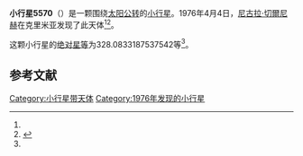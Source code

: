 {{Infobox planet
| bgcolour = #FFFFC0
| name = 5570 Kirsan
| symbol = 
| image = 
| caption = 
| discovery = yes
| discovery_ref = 
| discoverer = [[尼古拉·切爾尼赫|尼古拉·切爾尼赫]]
| discovery_site = [[克里米亚|克里米亚]] 
| discovered = 1976年4月4日
| designations = yes
| mp_name = 
| named_after = 
| alt_names = 1976 GM7/ 1978 RX16
| mp_category = [[外小行星带|外小行星带]]
| orbit_ref = <ref name="a">[http://ssd.jpl.nasa.gov/sbdb.cgi?sstr=5570 5570 Kirsan] {{Wayback|url=http://ssd.jpl.nasa.gov/sbdb.cgi?sstr=5570 |date=20140829032927 }}，小行星數據庫瀏覽器（JPL Small-Body Database Browser）－[[美国国家航空航天局|美国国家航空航天局]]喷气推进实验室</ref>
| epoch = 2456400.5 (2013年4月18日更新)
| aphelion = {{convert|3.459312423391462|AU|km|3|abbr=on|lk=out}}
| perihelion = {{convert|3.008394252707363|AU|km|3|abbr=on}}
| semimajor = {{convert|3.233853338049412|AU|km|3|abbr=on}}
| eccentricity = 0.069718401
| period = 2124.119308 [[日|日]]<br />5.82[[儒略年|儒略年]]
| avg_speed = 
| inclination = 10.77068277957625
| asc_node = 174.0788761396137
| mean_anomaly = 
| arg_peri = 328.0833187537542
| satellites = 
| physical_characteristics = yes
| dimensions = 
| mass = 
| density = 
| surface_grav = 
| escape_velocity = 
| sidereal_day = 
| axial_tilt = 
| pole_ecliptic_lat = 
| pole_ecliptic_lon = 
| albedo = 
| temperatures= 
| temp_name1 = 
| mean_temp_1 = 
| max_temp_1 = 
| temp_name2 = 
| max_temp_2 = 
| spectral_type = 
| abs_magnitude = 328.0833187537542
}}

'''小行星5570'''（{{lang-en|5570 Kirsan}}）是一颗围绕[[太阳|太阳]][[公转|公转]]的[[小行星|小行星]]。1976年4月4日，[[尼古拉·切爾尼赫|尼古拉·切爾尼赫]]在克里米亚发现了此天体<ref name="a" /><ref>{{cite news|title=小行星列表|url=http://cfa-www.harvard.edu/iau/lists/NumberedMPs.txt|accessdate=2013-07-08|newspaper=哈佛大学|archive-date=2008-05-17|archive-url=https://web.archive.org/web/20080517010638/http://cfa-www.harvard.edu/iau/lists/NumberedMPs.txt|dead-url=no}}</ref>。

这颗小行星的[[绝对星等|绝对星等]]为328.0833187537542等<ref name="a" />。

==参考文献==
{{reflist}}
{{Minor Planet Number|[[小行星5569|小行星5569]]|[[小行星5571|小行星5571]]}}

{{小天体}}

[[Category:小行星带天体|Category:小行星带天体]]
[[Category:1976年发现的小行星|Category:1976年发现的小行星]]

{{asteroid-stub}}